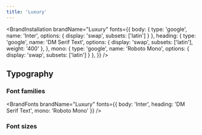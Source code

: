 ```yaml
---
title: 'Luxury'
---
```


<BrandInstallation
  brandName="Luxury"
  fonts={{
    body: { type: 'google', name: 'Inter', options: { display: 'swap', subsets: ['latin'] } },
    heading: {
      type: 'google',
      name: 'DM Serif Text',
      options: { display: 'swap', subsets: ['latin'], weight: '400' },
    },
    mono: { type: 'google', name: 'Roboto Mono', options: { display: 'swap', subsets: ['latin'] } },
  }}
/>

<BrandColors brandName="Luxury" description="These colors are dope" />

## Typography

### Font families

<BrandFonts
  brandName="Luxury"
  fonts={{ body: 'Inter', heading: 'DM Serif Text', mono: 'Roboto Mono' }}
/>

### Font sizes

<BrandTypography brandName="Luxury" />
